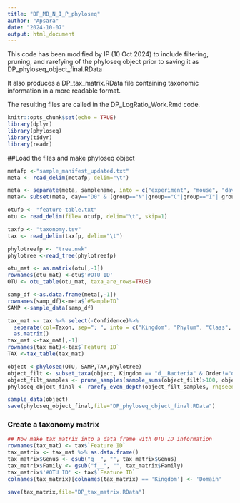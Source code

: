 ```yaml
---
title: "DP_MB_N_I_P_phyloseq"
author: "Apsara"
date: "2024-10-07"
output: html_document
---
```


This code has been modified by IP (10 Oct 2024) to include filtering, pruning, and rarefying of the phyloseq object prior to saving it as DP_phyloseq_object_final.RData

It also produces a DP_tax_matrix.RData file containing taxonomic information in a more readable format.

The resulting files are called in the DP_LogRatio_Work.Rmd code.

```r
knitr::opts_chunk$set(echo = TRUE)
library(dplyr)
library(phyloseq)
library(tidyr)
library(readr)
```

##Load the files and make phyloseq object

```r
metafp <-"sample_manifest_updated.txt"
meta <- read_delim(metafp, delim="\t")

meta <- separate(meta, samplename, into = c("experiment", "mouse", "day", "group"), sep = "_")
meta<- subset(meta, day=="D0" & (group=="N"|group=="C"|group=="I"| group=="M"))

otufp <- "feature-table.txt"
otu <- read_delim(file= otufp, delim="\t", skip=1)

taxfp <- "taxonomy.tsv"
tax <- read_delim(taxfp, delim="\t")

phylotreefp <- "tree.nwk"
phylotree <-read_tree(phylotreefp)

otu_mat <- as.matrix(otu[,-1])
rownames(otu_mat) <-otu$'#OTU ID'
OTU <- otu_table(otu_mat, taxa_are_rows=TRUE)

samp_df <-as.data.frame(meta[,-1])
rownames(samp_df)<-meta$`#SampleID`
SAMP <-sample_data(samp_df)

tax_mat <- tax %>% select(-Confidence)%>% 
  separate(col=Taxon, sep="; ", into = c("Kingdom", "Phylum", "Class", "Order", "Family", "Genus", "Species")) %>%
  as.matrix()
tax_mat <-tax_mat[,-1]
rownames(tax_mat)<-tax$`Feature ID`
TAX <-tax_table(tax_mat)

object <-phyloseq(OTU, SAMP,TAX,phylotree) 
object_filt <- subset_taxa(object, Kingdom == "d__Bacteria" & Order!="o__Chloroplast" & Family !="f__Mitochondria")
object_filt_samples <- prune_samples(sample_sums(object_filt)>100, object_filt)
phyloseq_object_final <- rarefy_even_depth(object_filt_samples, rngseed = 1, sample.size =50000)

sample_data(object)
save(phyloseq_object_final,file="DP_phyloseq_object_final.RData")
```

### Create a taxonomy matrix
```r
## Now make tax_matrix into a data frame with OTU ID information
rownames(tax_mat) <- tax$`Feature ID`
tax_matrix <- tax_mat %>% as.data.frame()
tax_matrix$Genus <- gsub("g__", "", tax_matrix$Genus)
tax_matrix$Family <- gsub("f__", "", tax_matrix$Family)
tax_matrix$'#OTU ID' <- tax$`Feature ID`
colnames(tax_matrix)[colnames(tax_matrix) == 'Kingdom'] <- 'Domain'

save(tax_matrix,file="DP_tax_matrix.RData")
```